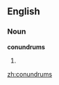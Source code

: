 ==English==

===Noun===
'''conundrums''' {{p}}

# {{plural of|[[conundrum#English|conundrum]]}}

[[zh:conundrums]]